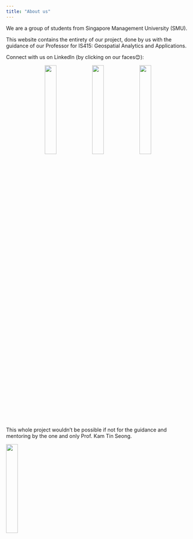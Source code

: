 ```yaml
---
title: "About us"
---
```


We are a group of students from Singapore Management University (SMU).

This website contains the entirety of our project, done by us with the guidance of our Professor for IS415: Geospatial Analytics and Applications.

Connect with us on LinkedIn (by clicking on our faces😊):

<p style="text-align: center;">
[![](/images/mugshots/chihao.png){width=25%}](https://www.linkedin.com/in/seahchihao)
[![](/images/mugshots/kuanxin.png){width=25%}](https://www.linkedin.com/in/heng-kuan-xin/)
[![](/images/mugshots/kendrick.png){width=25%}](https://www.linkedin.com/in/kendricktty/)
</p>

This whole project wouldn't be possible if not for the guidance and mentoring by the one and only Prof. Kam Tin Seong.

[![](/images/mugshots/prof.png){fig-align="center" width=25%}](https://faculty.smu.edu.sg/profile/kam-tin-seong-486)
